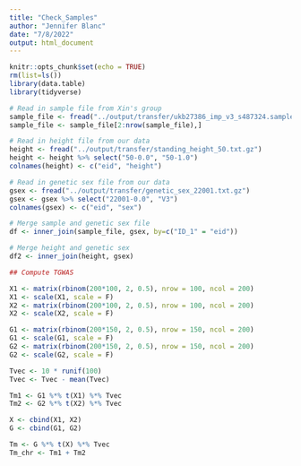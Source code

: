 ```yaml
---
title: "Check_Samples"
author: "Jennifer Blanc"
date: "7/8/2022"
output: html_document
---
```


```r
knitr::opts_chunk$set(echo = TRUE)
rm(list=ls())
library(data.table)
library(tidyverse)
```


```r
# Read in sample file from Xin's group
sample_file <- fread("../output/transfer/ukb27386_imp_v3_s487324.sample.gz")
sample_file <- sample_file[2:nrow(sample_file),] 

# Read in height file from our data
height <- fread("../output/transfer/standing_height_50.txt.gz")
height <- height %>% select("50-0.0", "50-1.0") 
colnames(height) <- c("eid", "height")

# Read in genetic sex file from our data 
gsex <- fread("../output/transfer/genetic_sex_22001.txt.gz")
gsex <- gsex %>% select("22001-0.0", "V3")
colnames(gsex) <- c("eid", "sex")
```

```r
# Merge sample and genetic sex file
df <- inner_join(sample_file, gsex, by=c("ID_1" = "eid"))

# Merge height and genetic sex
df2 <- inner_join(height, gsex)
```

```r
## Compute TGWAS

X1 <- matrix(rbinom(200*100, 2, 0.5), nrow = 100, ncol = 200)
X1 <- scale(X1, scale = F)
X2 <- matrix(rbinom(200*100, 2, 0.5), nrow = 100, ncol = 200)
X2 <- scale(X2, scale = F)

G1 <- matrix(rbinom(200*150, 2, 0.5), nrow = 150, ncol = 200)
G1 <- scale(G1, scale = F)
G2 <- matrix(rbinom(200*150, 2, 0.5), nrow = 150, ncol = 200)
G2 <- scale(G2, scale = F)

Tvec <- 10 * runif(100)
Tvec <- Tvec - mean(Tvec) 

Tm1 <- G1 %*% t(X1) %*% Tvec 
Tm2 <- G2 %*% t(X2) %*% Tvec

X <- cbind(X1, X2)
G <- cbind(G1, G2)

Tm <- G %*% t(X) %*% Tvec  
Tm_chr <- Tm1 + Tm2
```

